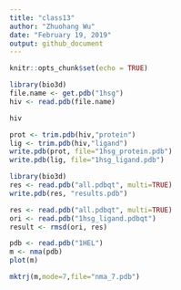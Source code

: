 ```yaml
---
title: "class13"
author: "Zhuohang Wu"
date: "February 19, 2019"
output: github_document
---
```


```r
knitr::opts_chunk$set(echo = TRUE)
```

```r
library(bio3d)
file.name <- get.pdb("1hsg")
hiv <- read.pdb(file.name)
```

```r
hiv
```

```r
prot <- trim.pdb(hiv,"protein")
lig <- trim.pdb(hiv,"ligand")
write.pdb(prot, file="1hsg_protein.pdb")
write.pdb(lig, file="1hsg_ligand.pdb")
```

```r
library(bio3d)
res <- read.pdb("all.pdbqt", multi=TRUE)
write.pdb(res, "results.pdb")
```

```r
res <- read.pdb("all.pdbqt", multi=TRUE)
ori <- read.pdb("1hsg_ligand.pdbqt")
result <- rmsd(ori, res)
```

```r
pdb <- read.pdb("1HEL")
m <- nma(pdb)
plot(m)
```

```r
mktrj(m,mode=7,file="nma_7.pdb")
```

